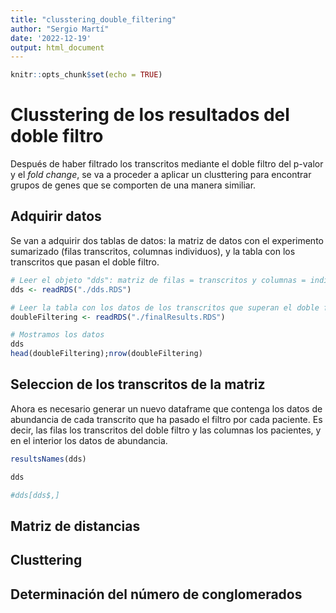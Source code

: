 ```yaml
---
title: "clusstering_double_filtering"
author: "Sergio Martí"
date: '2022-12-19'
output: html_document
---
```


```r
knitr::opts_chunk$set(echo = TRUE)
```

# Clusstering de los resultados del doble filtro

Después de haber filtrado los transcritos mediante el doble filtro del p-valor y el *fold change*, se va a proceder a aplicar un clusttering para encontrar grupos de genes que se comporten de una manera similiar.

## Adquirir datos

Se van a adquirir dos tablas de datos: la matriz de datos con el experimento sumarizado (filas transcritos, columnas individuos), y la tabla con los transcritos que pasan el doble filtro.

```r
# Leer el objeto "dds": matriz de filas = transcritos y columnas = individuos
dds <- readRDS("./dds.RDS")

# Leer la tabla con los datos de los transcritos que superan el doble filtro
doubleFiltering <- readRDS("./finalResults.RDS")

# Mostramos los datos
dds
head(doubleFiltering);nrow(doubleFiltering)
```

## Seleccion de los transcritos de la matriz

Ahora es necesario generar un nuevo dataframe que contenga los datos de abundancia de cada transcrito que ha pasado el filtro por cada paciente. Es decir, las filas los transcritos del doble filtro y las columnas los pacientes, y en el interior los datos de abundancia.

```r

resultsNames(dds)

dds

#dds[dds$,]
```

## Matriz de distancias

## Clusttering

## Determinación del número de conglomerados